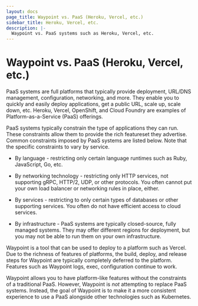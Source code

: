 ```yaml
---
layout: docs
page_title: Waypoint vs. PaaS (Heroku, Vercel, etc.)
sidebar_title: Heroku, Vercel, etc.
description: |-
  Waypoint vs. PaaS systems such as Heroku, Vercel, etc.
---
```


# Waypoint vs. PaaS (Heroku, Vercel, etc.)

PaaS systems are full platforms that typically provide deployment, URL/DNS
management, configuration, networking, and more. They enable you to
quickly and easily deploy applications, get a public URL, scale up, scale
down, etc.
Heroku, Vercel, OpenShift, and Cloud Foundry are examples of 
Platform-as-a-Service (PaaS) offerings.

PaaS systems typically constrain the type of applications they can run.
These constraints allow them to provide the rich featureset they advertise.
Common constraints imposed by PaaS systems are listed below. Note that
the specific constraints to vary by service.

- By language - restricting only certain language runtimes such as Ruby,
  JavaScript, Go, etc.

- By networking technology - restricting only HTTP services, not supporting gRPC,
  HTTP/2, UDP, or other protocols. You often cannot put your own load balancer
  or networking rules in place, either.

- By services - restricting to only certain types of databases or other
  supporting services. You often do not have efficient access to cloud services.

- By infrastructure - PaaS systems are typically closed-source, fully managed
  systems. They may offer different regions for deployment, but you may not
  be able to run them on your own infrastructure.

Waypoint is a tool that can be used to deploy to a platform such as Vercel.
Due to the richness of features of platforms, the build, deploy, and release
steps for Waypoint are typically completely deferred to the platform. Features
such as Waypoint logs, exec, configuration continue to work.

Waypoint allows you to have platform-like features without the constraints
of a traditional PaaS. However, Waypoint is _not_ attempting to replace
PaaS systems. Instead, the goal of Waypoint is to make it a more consistent
experience to use a PaaS alongside other technologies such as Kubernetes.
